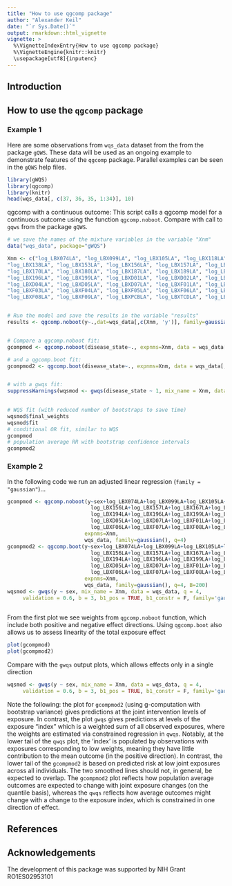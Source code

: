 ```yaml
---
title: "How to use qgcomp package"
author: "Alexander Keil"
date: "`r Sys.Date()`"
output: rmarkdown::html_vignette
vignette: >
  %\VignetteIndexEntry{How to use qgcomp package}
  %\VignetteEngine{knitr::knitr}
  \usepackage[utf8]{inputenc}
---
```


## Introduction

## How to use the `qgcomp` package

### Example 1

Here are some observations from  `wqs_data` dataset from the from the package `gQWS`. 
These data will be used as an ongoing example to demonstrate features of the
`qgcomp` package. Parallel examples can be seen in the `gQWS` help files.

```r
library(gWQS)
library(qgcomp)
library(knitr)
head(wqs_data[, c(37, 36, 35, 1:34)], 10)
```

qgcomp with a continuous outcome:
This script calls a qgcomp model for a continuous outcome using the function `qgcomp.noboot`.
Compare with call to `gqws` from the package `gQWS`.

```r

# we save the names of the mixture variables in the variable "Xnm"
data("wqs_data", package="gWQS")

Xnm <- c("log_LBX074LA", "log_LBX099LA", "log_LBX105LA", "log_LBX118LA",
"log_LBX138LA", "log_LBX153LA", "log_LBX156LA", "log_LBX157LA", "log_LBX167LA",
"log_LBX170LA", "log_LBX180LA", "log_LBX187LA", "log_LBX189LA", "log_LBX194LA",
"log_LBX196LA", "log_LBX199LA", "log_LBXD01LA", "log_LBXD02LA", "log_LBXD03LA",
"log_LBXD04LA", "log_LBXD05LA", "log_LBXD07LA", "log_LBXF01LA", "log_LBXF02LA",
"log_LBXF03LA", "log_LBXF04LA", "log_LBXF05LA", "log_LBXF06LA", "log_LBXF07LA",
"log_LBXF08LA", "log_LBXF09LA", "log_LBXPCBLA", "log_LBXTCDLA", "log_LBXHXCLA")


# Run the model and save the results in the variable "results"
results <- qgcomp.noboot(y~.,dat=wqs_data[,c(Xnm, 'y')], family=gaussian())


# Compare a qgcomp.noboot fit:
gcompmod <- qgcomp.noboot(disease_state~., expnms=Xnm, data = wqs_data[,c(Xnm, 'disease_state')], family=binomial(), q=4)

# and a qgcomp.boot fit:
gcompmod2 <- qgcomp.boot(disease_state~., expnms=Xnm, data = wqs_data[,c(Xnm, 'disease_state')], family=binomial(), q=4, B=200)


# with a gwqs fit:
suppressWarnings(wqsmod <- gwqs(disease_state ~ 1, mix_name = Xnm, data = wqs_data, q = 4, validation = 0.6, b = 3, b1_pos = F, b1_constr = F, family='binomial', seed=125))
     

# WQS fit (with reduced number of bootstraps to save time)
wqsmod$final_weights
wqsmod$fit
# conditional OR fit, similar to WQS
gcompmod
# population average RR with bootstrap confidence intervals
gcompmod2


```

### Example 2

In the following code we run an adjusted linear regression (`family = "gaussian"`)...

```r

gcompmod <- qgcomp.noboot(y~sex+log_LBX074LA+log_LBX099LA+log_LBX105LA+log_LBX118LA+log_LBX138LA+log_LBX153LA+
                           log_LBX156LA+log_LBX157LA+log_LBX167LA+log_LBX170LA+log_LBX180LA+log_LBX187LA+log_LBX189LA+
                           log_LBX194LA+log_LBX196LA+log_LBX199LA+log_LBXD01LA+log_LBXD02LA+log_LBXD03LA+log_LBXD04LA+
                           log_LBXD05LA+log_LBXD07LA+log_LBXF01LA+log_LBXF02LA+log_LBXF03LA+log_LBXF04LA+log_LBXF05LA+
                           log_LBXF06LA+log_LBXF07LA+log_LBXF08LA+log_LBXF09LA+log_LBXPCBLA+log_LBXTCDLA+log_LBXHXCLA,
                         expnms=Xnm,
                         wqs_data, family=gaussian(), q=4)
gcompmod2 <- qgcomp.boot(y~sex+log_LBX074LA+log_LBX099LA+log_LBX105LA+log_LBX118LA+log_LBX138LA+log_LBX153LA+
                           log_LBX156LA+log_LBX157LA+log_LBX167LA+log_LBX170LA+log_LBX180LA+log_LBX187LA+log_LBX189LA+
                           log_LBX194LA+log_LBX196LA+log_LBX199LA+log_LBXD01LA+log_LBXD02LA+log_LBXD03LA+log_LBXD04LA+
                           log_LBXD05LA+log_LBXD07LA+log_LBXF01LA+log_LBXF02LA+log_LBXF03LA+log_LBXF04LA+log_LBXF05LA+
                           log_LBXF06LA+log_LBXF07LA+log_LBXF08LA+log_LBXF09LA+log_LBXPCBLA+log_LBXTCDLA+log_LBXHXCLA,
                         expnms=Xnm,
                         wqs_data, family=gaussian(), q=4, B=200)
wqsmod <- gwqs(y ~ sex, mix_name = Xnm, data = wqs_data, q = 4, 
     validation = 0.6, b = 3, b1_pos = TRUE, b1_constr = F, family='gaussian', seed=125, plots=FALSE)
     

```

From the first plot we see weights from `qgcomp.noboot` function, which include both
positive and negative effect directions. Using `qgcomp.boot` also allows us to assess
linearity of the total exposure effect

```r
plot(gcompmod)
plot(gcompmod2)
```

Compare with the `gwqs` output plots, which allows effects only in a single direction

```r
wqsmod <- gwqs(y ~ sex, mix_name = Xnm, data = wqs_data, q = 4, 
     validation = 0.6, b = 3, b1_pos = TRUE, b1_constr = F, family='gaussian', seed=125, plots=TRUE)

```
Note the following: the plot for `gcompmod2` (using g-computation with bootstrap variance) gives predictions at the joint intervention levels of exposure. In contrast, the plot `gwqs` gives predictions at levels of the exposure "index" which is a weighted sum of all observed exposures, where the weights are estimated via constrained regression in `qwqs`. Notably, at the lower tail of the `qwqs` plot, the 'index' is populated by observations with exposures corresponding to low weights, meaning they have little contribution to the mean outcome (in the positive direction). In contrast, the lower tail of the `gcompmod2` is based on predicted risk at low joint exposures across all individuals. The two smoothed lines should not, in general, be expected to overlap. The `gcompmod2` plot reflects how population average outcomes are expected to change with joint exposure changes (on the quantile basis), whereas the `qwqs` reflects how average outcomes might change with a change to the exposure index, which is constrained in one direction of effect.

## References


## Acknowledgements

The development of this package was supported by NIH Grant RO1ES02953101
